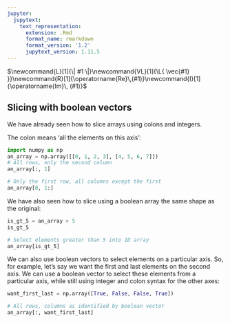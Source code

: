 ```yaml
---
jupyter:
  jupytext:
    text_representation:
      extension: .Rmd
      format_name: rmarkdown
      format_version: '1.2'
      jupytext_version: 1.11.5
---
```


$\newcommand{L}[1]{\| #1 \|}\newcommand{VL}[1]{\L{ \vec{#1} }}\newcommand{R}[1]{\operatorname{Re}\,(#1)}\newcommand{I}[1]{\operatorname{Im}\, (#1)}$

## Slicing with boolean vectors

We have already seen how to slice arrays using colons and integers.

The colon means ‘all the elements on this axis’:

```python
import numpy as np
an_array = np.array([[0, 1, 2, 3], [4, 5, 6, 7]])
# All rows, only the second column
an_array[:, 1]
```

```python
# Only the first row, all columns except the first
an_array[0, 1:]
```

We have also seen how to slice using a boolean array the same shape as the
original:

```python
is_gt_5 = an_array > 5
is_gt_5
```

```python
# Select elements greater than 5 into 1D array
an_array[is_gt_5]
```

We can also use boolean vectors to select elements on a particular axis.  So,
for example, let’s say we want the first and last elements on the second axis.
We can use a boolean vector to select these elements from a particular axis,
while still using integer and colon syntax for the other axes:

```python
want_first_last = np.array([True, False, False, True])
```

```python
# All rows, columns as identified by boolean vector
an_array[:, want_first_last]
```

<!-- vim:ft=rst -->
<!-- Course -->
<!-- BIC -->
<!-- Python distributions -->
<!-- Version control -->
<!-- Editors -->
<!-- Python and common libraries -->
<!-- IPython -->
<!-- Virtualenv and helpers -->
<!-- Pypi and packaging -->
<!-- Mac development -->
<!-- Windows development -->
<!-- Nipy and friends -->
<!-- FMRI datasets -->
<!-- Languages -->
<!-- Imaging software -->
<!-- Installation -->
<!-- Tutorials -->
<!-- MB tutorials -->
<!-- Ideas -->
<!-- Psych-214 -->
<!-- People -->
<!-- Licenses -->
<!-- Neuroimaging stuff -->
<!-- OpenFMRI projects -->
<!-- Unix -->
<!-- Substitutions -->
